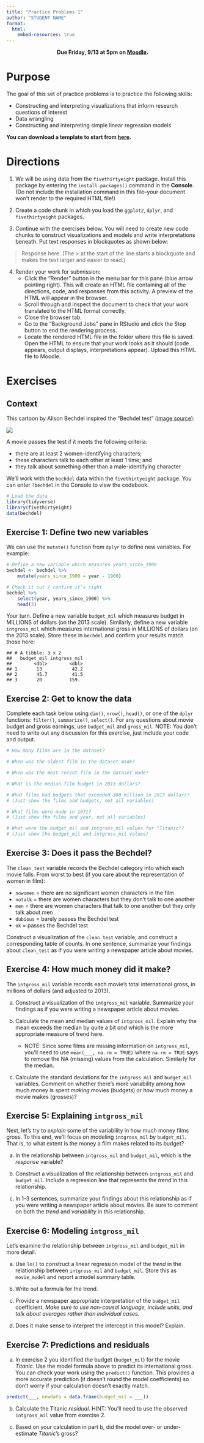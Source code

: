 ```yaml
---
title: "Practice Problems 1"
author: "STUDENT NAME"
format: 
  html:
    embed-resources: true
---
```


<center>
**Due Friday, 9/13 at 5pm on [Moodle](https://moodle.macalester.edu/mod/assign/view.php?id=134185).**
</center>

# Purpose

The goal of this set of practice problems is to practice the following skills:

- Constructing and interpreting visualizations that inform research questions of interest
- Data wrangling
- Constructing and interpreting simple linear regression models

**You can download a template to start from [here](../assignments/pp1.qmd).**

# Directions

1. We will be using data from the `fivethirtyeight` package. Install this package by entering the `install.packages()` command in the **Console**. (Do not include the installation command in this file--your document won't render to the required HTML file!)

2. Create a code chunk in which you load the `ggplot2`, `dplyr`, and `fivethirtyeight` packages.

3. Continue with the exercises below. You will need to create new code chunks to construct visualizations and models and write interpretations beneath. Put text responses in blockquotes as shown below:

> Response here. (The > at the start of the line starts a blockquote and makes the text larger and easier to read.)

4. Render your work for submission:
    - Click the "Render" button in the menu bar for this pane (blue arrow pointing right). This will create an HTML file containing all of the directions, code, and responses from this activity. A preview of the HTML will appear in the browser.
    - Scroll through and inspect the document to check that your work translated to the HTML format correctly.
    - Close the browser tab.
    - Go to the "Background Jobs" pane in RStudio and click the Stop button to end the rendering process.
    - Locate the rendered HTML file in the folder where this file is saved. Open the HTML to ensure that your work looks as it should (code appears, output displays, interpretations appear). Upload this HTML file to Moodle.



# Exercises

## Context

This cartoon by Alison Bechdel inspired the "Bechdel test" ([image source](https://en.wikipedia.org/wiki/Bechdel_test#/media/File:Dykes_to_Watch_Out_For_(Bechdel_test_origin).jpg)):

![](https://upload.wikimedia.org/wikipedia/en/b/bf/Dykes_to_Watch_Out_For_%28Bechdel_test_origin%29.jpg)

A movie passes the test if it meets the following criteria:

- there are at least 2 women-identifying characters;    
- these characters talk to each other at least 1 time; and    
- they talk about something other than a male-identifying character

We'll work with the `bechdel` data within the `fivethirtyeight` package. You can enter `?bechdel` in the Console to view the codebook.

```r
# Load the data
library(tidyverse)
library(fivethirtyeight)
data(bechdel)
```



## Exercise 1: Define two new variables

We can use the `mutate()` function from `dplyr` to define new variables. For example:

```r
# Define a new variable which measures years_since_1900
bechdel <- bechdel %>% 
    mutate(years_since_1900 = year - 1900)

# Check it out / confirm it's right
bechdel %>% 
    select(year, years_since_1900) %>% 
    head(3)
```

Your turn. Define a new variable `budget_mil` which measures budget in MILLIONS of dollars (on the 2013 scale). Similarly, define a new variable `intgross_mil` which measures international gross in MILLIONS of dollars (on the 2013 scale). Store these in `bechdel` and confirm your results match those here:

```
## # A tibble: 3 x 2
##   budget_mil intgross_mil
##        <dbl>        <dbl>
## 1       13           42.2
## 2       45.7         41.5
## 3       20          159.
```



## Exercise 2: Get to know the data

Complete each task below using `dim()`, `nrow()`, `head()`, or one of the `dplyr` functions: `filter()`, `summarize()`, `select()`. For any questions about movie budget and gross earnings, use `budget_mil` and `gross_mil`. NOTE: You don't need to write out any discussion for this exercise, just include your code and output.

```r
# How many films are in the dataset?

# When was the oldest film in the dataset made?

# When was the most recent film in the dataset made?

# What is the median film budget in 2013 dollars?

# What films had budgets that exceeded 300 million in 2013 dollars?
# (Just show the films and budgets, not all variables)

# What films were made in 1971?
# (Just show the films and year, not all variables)

# What were the budget_mil and intgross_mil values for "Titanic"?
# (Just show the budget_mil and intgross_mil values)

```



## Exercise 3: Does it pass the Bechdel?

The `clean_test` variable records the Bechdel category into which each movie falls. From worst to best (if you care about the representation of women in film):

- `nowomen` = there are no significant women characters in the film
- `notalk` = there are women characters but they don't talk to one another
- `men` = there are women characters that talk to one another but they only talk about men
- `dubious` = barely passes the Bechdel test
- `ok` = passes the Bechdel test

Construct a visualization of the `clean_test` variable, and construct a corresponding table of counts. In one sentence, summarize your findings about `clean_test` as if you were writing a newspaper article about movies.



## Exercise 4: How much money did it make?

The `intgross_mil` variable records each movie's total international gross, in millions of dollars (and adjusted to 2013).

a. Construct a visualization of the `intgross_mil` variable. Summarize your findings as if you were writing a newspaper article about movies.

b. Calculate the mean and median values of `intgross_mil`. Explain why the mean exceeds the median by quite a bit *and* which is the more appropriate measure of trend here.
    - NOTE: Since some films are missing information on `intgross_mil`, you'll need to use `mean(___, na.rm = TRUE)` where `na.rm = TRUE` says to remove the NA (missing) values from the calculation. Similarly for the median.

c. Calculate the standard deviations for the `intgross_mil` and `budget_mil` variables. Comment on whether there's more variability among how much money is spent *making* movies (budgets) or how much money a movie makes (grosses)?



## Exercise 5: Explaining `intgross_mil`

Next, let's try to *explain* some of the variability in how much money films gross. To this end, we'll focus on modeling `intgross_mil` by `budget_mil`. That is, to what extent is the money a film makes related to its budget?

a. In the relationship between `intgross_mil` and `budget_mil`, which is the *response* variable?

b. Construct a visualization of the relationship between `intgross_mil` and `budget_mil`. Include a regression line that represents the *trend* in this relationship.

c. In 1-3 sentences, summarize your findings about this relationship as if you were writing a newspaper article about movies. Be sure to comment on both the *trend* and *variability* in this relationship.



## Exercise 6: Modeling `intgross_mil`

Let's examine the relationship between `intgross_mil` and `budget_mil` in more detail.

a. Use `lm()` to construct a linear regression model of the *trend* in the relationship between `intgross_mil` and `budget_mil`. Store this as `movie_model` and report a model summary table.

b. Write out a formula for the trend.

c. Provide a newspaper appropriate interpretation of the `budget_mil` coefficient. *Make sure to use non-causal language, include units, and talk about averages rather than individual cases.*

d. Does it make sense to interpret the intercept in this model? Explain.



## Exercise 7: Predictions and residuals

a. In exercise 2 you identified the budget (`budget_mil`) for the movie *Titanic*. Use the model formula above to predict its international gross. You can check your work using the `predict()` function. This provides a more accurate prediction (it doesn't round the model coefficients) so don't worry if your calculation doesn't exactly match.

```r
predict(___, newdata = data.frame(budget_mil = ___))
```

b. Calculate the Titanic *residual*. HINT: You'll need to use the observed `intgross_mil` value from exercise 2.

c. Based on your calculation in part b, did the model over- or under-estimate *Titanic*'s gross?
